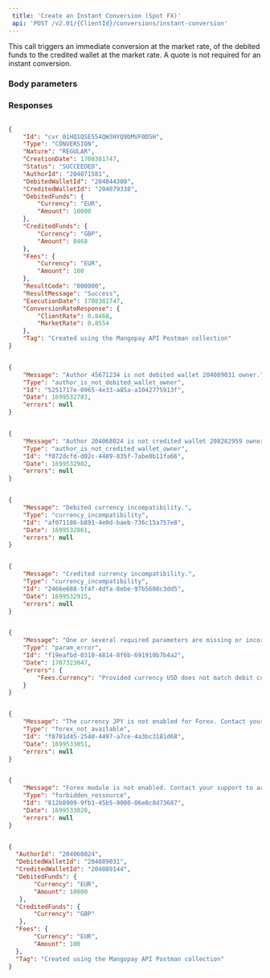 ```yaml
---  
 title: 'Create an Instant Conversion (Spot FX)'  
 api: 'POST /v2.01/{ClientId}/conversions/instant-conversion'  
---  
```


  

This call triggers an immediate conversion at the market rate, of the debited funds to the credited wallet at the market rate. A quote is not required for an instant conversion.  

### Body parameters  

<AuthorId4 />  

<DebitedWalletId1 />  

<CreditedWalletId1 />  

<DebitedFunds />  

<CreditedFunds />  

<Fees8 />  

<Tag3 />  

### Responses  

<AccordionGroup><Accordion title="200 Succeeded">  

<IdResponse />  

<Type9Response />  

<NatureResponse />  

<CreationDateResponse />  

<Status2Response />  

<AuthorId4Response />  

<DebitedWalletId2Response />  

<CreditedWalletId3Response />  

<DebitedFundsResponse />  

<CreditedFundsResponse />  

<Fees11Response />  

<ResultCodeResponse />  

<ResultMessageResponse />  

<ExecutionDateResponse />  

<ConversionRateResponseResponse />  

<Tag2Response /></Accordion><Accordion title="400 Author not debited wallet owner"></Accordion><Accordion title="400 Author not credited wallet owner"></Accordion><Accordion title="400 Debited funds currency doesn’t match debited wallet currency"></Accordion><Accordion title="400 Credited funds currency doesn’t match credited wallet currency"></Accordion><Accordion title="400 Fees currency doesn't match debited funds currency"></Accordion><Accordion title="403 Currency not activated"></Accordion><Accordion title="403 FX feature not activated"></Accordion></AccordionGroup>  

<ResponseExample>  

```json 200 Succeeded  

{
    "Id": "cvr_01HQ1QSE554QW3HYQ9DMVF0D5H",
    "Type": "CONVERSION",
    "Nature": "REGULAR",
    "CreationDate": 1708381747,
    "Status": "SUCCEEDED",
    "AuthorId": "204071581",
    "DebitedWalletId": "204844308",
    "CreditedWalletId": "204079338",
    "DebitedFunds": {
        "Currency": "EUR",
        "Amount": 10000
    },
    "CreditedFunds": {
        "Currency": "GBP",
        "Amount": 8468
    },
    "Fees": {
        "Currency": "EUR",
        "Amount": 100
    },
    "ResultCode": "000000",
    "ResultMessage": "Success",
    "ExecutionDate": 1708381747,
    "ConversionRateResponse": {
        "ClientRate": 0.8468,
        "MarketRate": 0.8554
    },
    "Tag": "Created using the Mangopay API Postman collection"
}  

 ```  

```json 400 Author not debited wallet owner  

{
    "Message": "Author 45671234 is not debited wallet 204089031 owner.",
    "Type": "author_is_not_debited_wallet_owner",
    "Id": "5251717e-0965-4e33-a85a-a1042775913f",
    "Date": 1699532783,
    "errors": null
}  

 ```  

```json 400 Author not credited wallet owner  

{
    "Message": "Author 204068024 is not credited wallet 208282959 owner.",
    "Type": "author_is_not_credited_wallet_owner",
    "Id": "f072dcfd-d02c-4489-835f-7abe0b11fa66",
    "Date": 1699532982,
    "errors": null
}  

 ```  

```json 400 Debited funds currency doesn’t match debited wallet currency  

{
    "Message": "Debited currency incompatibility.",
    "Type": "currency_incompatibility",
    "Id": "af071186-b891-4e0d-baeb-736c15a757e8",
    "Date": 1699532861,
    "errors": null
}  

 ```  

```json 400 Credited funds currency doesn’t match credited wallet currency  

{
    "Message": "Credited currency incompatibility.",
    "Type": "currency_incompatibility",
    "Id": "2466e688-5f4f-4dfa-8ebe-97b5608c3dd5",
    "Date": 1699532915,
    "errors": null
}  

 ```  

```json 400 Fees currency doesn't match debited funds currency  

{
    "Message": "One or several required parameters are missing or incorrect. An incorrect resource ID also raises this kind of error.",
    "Type": "param_error",
    "Id": "f19eafbd-0310-4814-8f6b-691910b7b4a2",
    "Date": 1707323047,
    "errors": {
        "Fees.Currency": "Provided currency USD does not match debit currency of GBP"
    }
}  

 ```  

```json 403 Currency not activated  

{
    "Message": "The currency JPY is not enabled for Forex. Contact your support to activate this feature.",
    "Type": "forex_not_available",
    "Id": "f8701d45-2540-4497-a7ce-4a3bc3181d68",
    "Date": 1699533051,
    "errors": null
}  

 ```  

```json 403 FX feature not activated  

{
    "Message": "Forex module is not enabled. Contact your support to activate this feature.",
    "Type": "forbidden_ressource",
    "Id": "812b8909-9fb1-45b5-9000-06e8c8d73687",
    "Date": 1699533020,
    "errors": null
}  

 ```  

</ResponseExample>  

<RequestExample>  
  
```json REST  

{
  "AuthorId": "204068024",
  "DebitedWalletId": "204089031",
  "CreditedWalletId": "204089144",
  "DebitedFunds": {
       "Currency": "EUR",
       "Amount": 10000
   },
  "CreditedFunds": {
       "Currency": "GBP"
   },
  "Fees": {
       "Currency": "EUR",
       "Amount": 100
  },
  "Tag": "Created using the Mangopay API Postman collection"
}  
```  

  
</RequestExample>